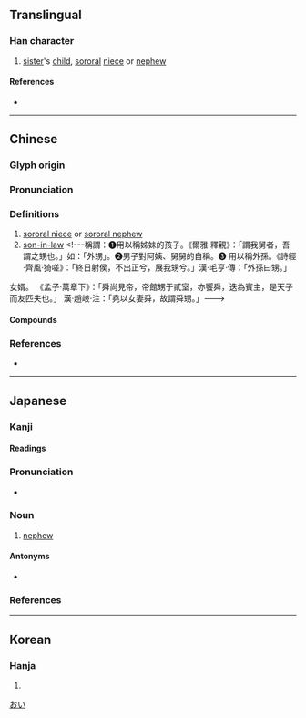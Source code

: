{{character info}}
==Translingual==

===Han character===
{{Han char|rn=100|rad=生|as=07|sn=12|four=26127|canj=HMWKS|ids=⿰生男}}

# [[sister]]'s [[child]], [[sororal]] [[niece]] or [[nephew]]

====References====
* {{Han ref|kx=0755.140|dkj=21689|dj=1165.110|hdz=42578.050|uh=7525|ud=29989|bh=B563|bd=46435}}

----

==Chinese==
{{zh-forms}}

===Glyph origin===
{{Han etym}}

===Pronunciation===
{{zh-pron
|m=shēng
|c=saang1,sang1
|mn=qz:sng/tw,xm,zz:seng
|mc=y
|oc=y
|cat=n
}}

===Definitions===
{{zh-hanzi}}

# [[sororal niece]] or [[sororal nephew]]
# [[son-in-law]] <!---稱謂：➊ ​ 用以稱姊妹的孩子。《爾雅·釋親》：「謂我舅者，吾謂之甥也。」如：「外甥」。➋ ​ 男子對阿姨、舅舅的自稱。➌ ​ 用以稱外孫。《詩經·齊風·猗嗟》：「終日射侯，不出正兮，展我甥兮。」漢·毛亨·傳：「外孫曰甥。」

女婿。
《孟子·萬章下》：「舜尚見帝，帝館甥于貳室，亦饗舜，迭為賓主，是天子而友匹夫也。」
漢·趙岐·注：「堯以女妻舜，故謂舜甥。」--->

====Compounds====
{{zh-der|外甥|外甥女|姨甥|甥女|甥館|舅甥|表甥}}

===References===
* {{R:yue:Hanzi}}

{{zh-cat|Family members}}

----

==Japanese==

===Kanji===
{{ja-kanji|grade=|rs=生07}}

====Readings====
{{ja-readings
|goon=しょう<しやう
|kanon=せい
|kun=おい-, むこ
}}

===Pronunciation===
* {{audio|ja|Ja-oi-nephew.ogg|Audio}}
{{ja-pron|おい|acc=0|acc_ref=SMK2,NHK}}

===Noun===
{{ja-noun|おい}}

# [[nephew]]

====Antonyms====
* {{ja-r|姪|めい}}

===References===
<references/>

[[Category:Japanese basic words|おい]]

----

==Korean==

===Hanja===
{{ko-hanja|hangeul=생|eumhun=생질|rv=saeng|mr=saeng|y=sayng}}

# {{rfdef|ko|sort=生07}}